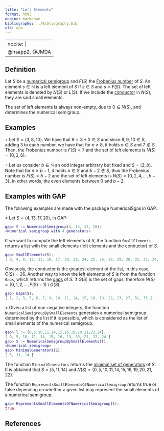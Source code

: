 ```yaml
---
title: "Left Elements"
format: html
engine: markdown
bibliography: ../Bibliography.bib
cls: apa
---
```


---
nocite: |
  @nsapp2, @JMDA
---

## Definition

Let $S$ be a [numerical semigroup](Numerical-semigroup.qmd) and $F(S)$ the [Frobenius number](Frobenius-number.qmd) of $S$. An element $s \in \mathbb{N}$ is a left element of $S$ if $s \in S$ and $s < F(S)$. The set of left elements is denoted by $N(S)$ or $L(S)$. If we include the [conductor](Conductor.qmd) in $N(S)$, they are said small elements.

The set of left elements is always non-empty, due to $0 \in N(S)$, and determines the numerical semigroup.

## Examples

$\circ$ Let $S = \langle 3, 8, 10 \rangle$. We have that $6 = 3 + 3 \in S$ and since $8,9,10 \in S$, adding $3$ to each number, we have that for $n \ge 8$, it holds $n \in S$ and $7 \not \in S$. Then, the Frobenius number is $F(S) = 7$ and the set of left elements is $N(S) = \{0, 3, 6\}$.

$\circ$ Let us consider $b \in \mathbb{N}$ an odd integer arbitrary but fixed and $S = \langle 2, b \rangle$. Note that for $n \ge b-1$, it holds $n \in S$ and $b-2 \not \in S$, thus the Frobenius number is $F(S) = b-2$ and the set of left elements is $N(S) = \{0, 2, 4, \ldots, b-3\}$, in other words, the even elements between $0$ and $b-2$.

## Examples with GAP

The following examples are made with the package NumericalSgps in GAP.

$\diamond$ Let $S = \langle 4, 13, 17, 20 \rangle$, in GAP:

``` gap
gap> S := NumericalSemigroup(4, 13, 17, 20);
<Numerical semigroup with 4 generators>
```

If we want to compute the left elements of $S$, the function `SmallElements` returns a list with the small elements (left elements and the conductor) of $S$.

``` gap
gap> SmallElements(S);
[ 0, 4, 8, 12, 13, 16, 17, 20, 21, 24, 25, 26, 28, 29, 30, 32, 33, 34, 36 ]
```

Obviously, the conductor is the greatest element of the list, in this case, $C(S) = 36$. Another way to know the left elements of $S$ is from the function `Gaps`, which returns the [gaps](Gap.qmd) of $S$. If $G(S)$ is the set of gaps, therefore $N(S) = \{0, 1, 2, \ldots, F(S)-1\} \setminus G(S)$.

``` gap
gap> Gaps(S);
[ 1, 2, 3, 5, 6, 7, 9, 10, 11, 14, 15, 18, 19, 22, 23, 27, 31, 35 ]
```


$\diamond$ Given a list of non-negative integers, the function `NumericalSemigroupBySmallElements` generates a numerical semigroup determined by the list if it is possible, which is considered as the list of small elements of the numerical semigroup.


```gap
gap> l := [0,5,10,11,14,15,16,19,20,21,22,24];
[ 0, 5, 10, 11, 14, 15, 16, 19, 20, 21, 22, 24 ]
gap> S := NumericalSemigroupBySmallElements(l);
<Numerical semigroup>
gap> MinimalGenerators(S);
[ 5, 11, 14 ]
```
The function `MinimalGenerators` returns the [minimal set of generators](Minimal-set-of-generators.qmd) of $S$. It is obtained that $S = \langle 5, 11, 14 \rangle$ and $N(S) = \{0, 5, 10, 11, 14, 15, 16, 19, 20, 21, 22\}$.


The function `RepresentsSmallElementsOfNumericalSemigroup` returns true or false depending on whether a given list may represent the small elements of a numerical semigroup.

```gap
gap> RepresentsSmallElementsOfNumericalSemigroup(l);
true
```



## References

::: {#refs}

:::

